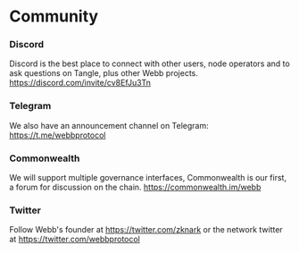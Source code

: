 # Community

### Discord
Discord is the best place to connect with other users, node operators and to ask questions on Tangle, plus other Webb projects.
https://discord.com/invite/cv8EfJu3Tn


### Telegram
We also have an announcement channel on Telegram: https://t.me/webbprotocol


### Commonwealth
We will support multiple governance interfaces, Commonwealth is our first, a forum for discussion on the chain.
https://commonwealth.im/webb


### Twitter
Follow Webb's founder at https://twitter.com/zknark or the network twitter at https://twitter.com/webbprotocol

